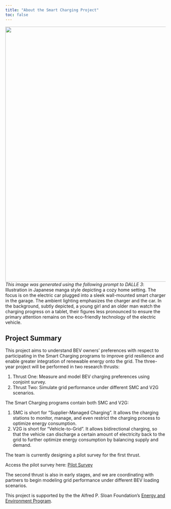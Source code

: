 ```yaml
---
title: "About the Smart Charging Project"
toc: false
---
```


![](/figs/about.jpeg){fig-align="center" width="800"} [*This image was generated using the following prompt to DALLE 3*: Illustration in Japanese manga style depicting a cozy home setting. The focus is on the electric car plugged into a sleek wall-mounted smart charger in the garage. The ambient lighting emphasizes the charger and the car. In the background, subtly depicted, a young girl and an older man watch the charging progress on a tablet, their figures less pronounced to ensure the primary attention remains on the eco-friendly technology of the electric vehicle.]{.aside}

## Project Summary

This project aims to understand BEV owners' preferences with respect to participating in the Smart Charging programs to improve grid resilience and enable greater integration of renewable energy onto the grid. The three-year project will be performed in two research thrusts:

1.  Thrust One: Measure and model BEV charging preferences using conjoint survey.
2.  Thrust Two: Simulate grid performance under different SMC and V2G scenarios.

The Smart Charging programs contain both SMC and V2G:

1.  SMC is short for "Supplier-Managed Charging". It allows the charging stations to monitor, manage, and even restrict the charging process to optimize energy consumption.
2.  V2G is short for "Vehicle-to-Grid". It allows bidirectional charging, so that the vehicle can discharge a certain amount of electricity back to the grid to further optimize energy consumption by balancing supply and demand.

The team is currently designing a pilot survey for the first thrust.

Access the pilot survey here: <a href="http://bevconjoint.formr.org" class="btn btn-primary btn-sm" role="button"> Pilot Survey </a>

The second thrust is also in early stages, and we are coordinating with partners to begin modeling grid performance under different BEV loading scenarios.

This project is supported by the the Alfred P. Sloan Foundation's [Energy and Environment Program](https://sloan.org/programs/research/energy-and-environment).

